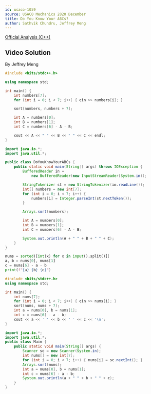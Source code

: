 ```yaml
---
id: usaco-1059
source: USACO Mechanics 2020 December
title: Do You Know Your ABCs?
author: Sathvik Chundru, Jeffrey Meng
---
```


[Official Analysis (C++)](http://www.usaco.org/current/data/sol_prob1_mechanics_dec20.html)
## Video Solution

By Jeffrey Meng

<YouTube id="yFW8HdG0qAQ" />

<Spoiler title="Video Solution Code">
<LanguageSection>
<CPPSection>

```cpp
#include <bits/stdc++.h>

using namespace std;

int main() {
	int numbers[7];
	for (int i = 0; i < 7; i++) { cin >> numbers[i]; }

	sort(numbers, numbers + 7);

	int A = numbers[0];
	int B = numbers[1];
	int C = numbers[6] - A - B;

	cout << A << " " << B << " " << C << endl;
}
```

</CPPSection>
<JavaSection>

```java
import java.io.*;
import java.util.*;

public class DoYouKnowYourABCs {
	public static void main(String[] args) throws IOException {
		BufferedReader in =
		    new BufferedReader(new InputStreamReader(System.in));

		StringTokenizer st = new StringTokenizer(in.readLine());
		int[] numbers = new int[7];
		for (int i = 0; i < 7; i++) {
			numbers[i] = Integer.parseInt(st.nextToken());
		}

		Arrays.sort(numbers);

		int A = numbers[0];
		int B = numbers[1];
		int C = numbers[6] - A - B;

		System.out.println(A + " " + B + " " + C);
	}
}
```

</JavaSection>
</LanguageSection>
</Spoiler>



<LanguageSection>

<PySection>

```py
nums = sorted([int(x) for x in input().split()])
a, b = nums[0], nums[1]
c = nums[6] - a - b
print(f"{a} {b} {c}")
```

</PySection>

<CPPSection>

```cpp
#include <bits/stdc++.h>
using namespace std;

int main() {
	int nums[7];
	for (int i = 0; i < 7; i++) { cin >> nums[i]; }
	sort(nums, nums + 7);
	int a = nums[0], b = nums[1];
	int c = nums[6] - a - b;
	cout << a << ' ' << b << ' ' << c << '\n';
}
```

</CPPSection>
<JavaSection>

```java
import java.io.*;
import java.util.*;
public class Main {
	public static void main(String[] args) {
		Scanner sc = new Scanner(System.in);
		int nums[] = new int[7];
		for (int i = 0; i < 7; i++) { nums[i] = sc.nextInt(); }
		Arrays.sort(nums);
		int a = nums[0], b = nums[1];
		int c = nums[6] - a - b;
		System.out.println(a + " " + b + " " + c);
	}
}
```

</JavaSection>
</LanguageSection>
